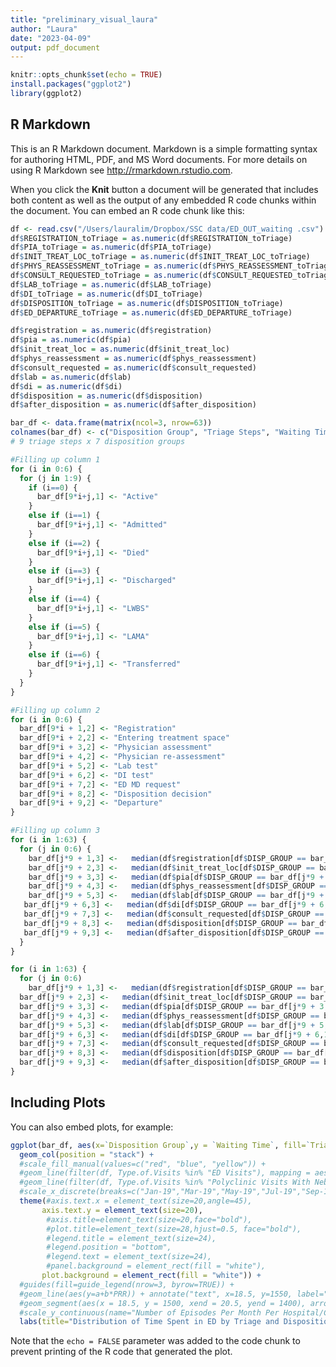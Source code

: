 ```yaml
---
title: "preliminary_visual_laura"
author: "Laura"
date: "2023-04-09"
output: pdf_document
---
```


```r
knitr::opts_chunk$set(echo = TRUE)
install.packages("ggplot2")
library(ggplot2)
```

## R Markdown

This is an R Markdown document. Markdown is a simple formatting syntax for authoring HTML, PDF, and MS Word documents. For more details on using R Markdown see <http://rmarkdown.rstudio.com>.

When you click the **Knit** button a document will be generated that includes both content as well as the output of any embedded R code chunks within the document. You can embed an R code chunk like this:

```r
df <- read.csv("/Users/lauralim/Dropbox/SSC data/ED_OUT_waiting .csv")
df$REGISTRATION_toTriage = as.numeric(df$REGISTRATION_toTriage)
df$PIA_toTriage = as.numeric(df$PIA_toTriage)
df$INIT_TREAT_LOC_toTriage = as.numeric(df$INIT_TREAT_LOC_toTriage)
df$PHYS_REASSESSMENT_toTriage = as.numeric(df$PHYS_REASSESSMENT_toTriage)
df$CONSULT_REQUESTED_toTriage = as.numeric(df$CONSULT_REQUESTED_toTriage)
df$LAB_toTriage = as.numeric(df$LAB_toTriage)
df$DI_toTriage = as.numeric(df$DI_toTriage)
df$DISPOSITION_toTriage = as.numeric(df$DISPOSITION_toTriage)
df$ED_DEPARTURE_toTriage = as.numeric(df$ED_DEPARTURE_toTriage)

df$registration = as.numeric(df$registration)
df$pia = as.numeric(df$pia)
df$init_treat_loc = as.numeric(df$init_treat_loc)
df$phys_reassessment = as.numeric(df$phys_reassessment)
df$consult_requested = as.numeric(df$consult_requested)
df$lab = as.numeric(df$lab)
df$di = as.numeric(df$di)
df$disposition = as.numeric(df$disposition)
df$after_disposition = as.numeric(df$after_disposition)

bar_df <- data.frame(matrix(ncol=3, nrow=63))
colnames(bar_df) <- c("Disposition Group", "Triage Steps", "Waiting Time")
# 9 triage steps x 7 disposition groups

#Filling up column 1
for (i in 0:6) {
  for (j in 1:9) {
    if (i==0) {
      bar_df[9*i+j,1] <- "Active"
    }
    else if (i==1) {
      bar_df[9*i+j,1] <- "Admitted"
    }
    else if (i==2) {
      bar_df[9*i+j,1] <- "Died"
    }
    else if (i==3) {
      bar_df[9*i+j,1] <- "Discharged"
    }
    else if (i==4) {
      bar_df[9*i+j,1] <- "LWBS"
    }
    else if (i==5) {
      bar_df[9*i+j,1] <- "LAMA"
    }
    else if (i==6) {
      bar_df[9*i+j,1] <- "Transferred"
    }
  }
}

#Filling up column 2
for (i in 0:6) {
  bar_df[9*i + 1,2] <- "Registration"
  bar_df[9*i + 2,2] <- "Entering treatment space"
  bar_df[9*i + 3,2] <- "Physician assessment"
  bar_df[9*i + 4,2] <- "Physician re-assessment"
  bar_df[9*i + 5,2] <- "Lab test"
  bar_df[9*i + 6,2] <- "DI test"
  bar_df[9*i + 7,2] <- "ED MD request"
  bar_df[9*i + 8,2] <- "Disposition decision"
  bar_df[9*i + 9,2] <- "Departure"
}

#Filling up column 3
for (i in 1:63) {
  for (j in 0:6) {
    bar_df[j*9 + 1,3] <-   median(df$registration[df$DISP_GROUP == bar_df[j*9 + 1,1]], na.rm=TRUE)
    bar_df[j*9 + 2,3] <-   median(df$init_treat_loc[df$DISP_GROUP == bar_df[j*9 + 2,1]], na.rm=TRUE)
    bar_df[j*9 + 3,3] <-   median(df$pia[df$DISP_GROUP == bar_df[j*9 + 3,1]], na.rm=TRUE)
    bar_df[j*9 + 4,3] <-   median(df$phys_reassessment[df$DISP_GROUP == bar_df[j*9 + 4,1]], na.rm=TRUE)
    bar_df[j*9 + 5,3] <-   median(df$lab[df$DISP_GROUP == bar_df[j*9 + 5,1]], na.rm=TRUE)
   bar_df[j*9 + 6,3] <-   median(df$di[df$DISP_GROUP == bar_df[j*9 + 6,1]], na.rm=TRUE)
   bar_df[j*9 + 7,3] <-   median(df$consult_requested[df$DISP_GROUP == bar_df[j*9 + 7,1]], na.rm=TRUE)
   bar_df[j*9 + 8,3] <-   median(df$disposition[df$DISP_GROUP == bar_df[j*9 + 8,1]], na.rm=TRUE)
   bar_df[j*9 + 9,3] <-   median(df$after_disposition[df$DISP_GROUP == bar_df[j*9 + 9,1]], na.rm=TRUE)
  }
}

for (i in 1:63) {
  for (j in 0:6)
    bar_df[j*9 + 1,3] <-   median(df$registration[df$DISP_GROUP == bar_df[j*9 + 1,1]], na.rm=TRUE)
  bar_df[j*9 + 2,3] <-   median(df$init_treat_loc[df$DISP_GROUP == bar_df[j*9 + 2,1]], na.rm=TRUE)
  bar_df[j*9 + 3,3] <-   median(df$pia[df$DISP_GROUP == bar_df[j*9 + 3,1]], na.rm=TRUE)
  bar_df[j*9 + 4,3] <-   median(df$phys_reassessment[df$DISP_GROUP == bar_df[j*9 + 4,1]], na.rm=TRUE)
  bar_df[j*9 + 5,3] <-   median(df$lab[df$DISP_GROUP == bar_df[j*9 + 5,1] & is.numeric(df$lab)])
  bar_df[j*9 + 6,3] <-   median(df$di[df$DISP_GROUP == bar_df[j*9 + 6,1] & is.numeric(df$di)])
  bar_df[j*9 + 7,3] <-   median(df$consult_requested[df$DISP_GROUP == bar_df[j*9 + 7,1] & is.numeric(df$consult_requested)])
  bar_df[j*9 + 8,3] <-   median(df$disposition[df$DISP_GROUP == bar_df[j*9 + 8,1] & is.numeric(df$disposition)])
  bar_df[j*9 + 9,3] <-   median(df$after_disposition[df$DISP_GROUP == bar_df[j*9 + 9,1] & is.numeric(df$after_disposition)])
}
```

## Including Plots

You can also embed plots, for example:

```r
ggplot(bar_df, aes(x=`Disposition Group`,y = `Waiting Time`, fill=`Triage Steps`)) +
  geom_col(position = "stack") + 
  #scale_fill_manual(values=c("red", "blue", "yellow")) +
  #geom_line(filter(df, Type.of.Visits %in% "ED Visits"), mapping = aes(x = Timeline, y = Visits*0.75),colour = "red") +
  #geom_line(filter(df, Type.of.Visits %in% "Polyclinic Visits With Nebuliser Prescription"), mapping = aes(x = Timeline, y = Visits*0.75),colour = "green") +
  #scale_x_discrete(breaks=c("Jan-19","Mar-19","May-19","Jul-19","Sep-19","Nov-19","Jan-20","Mar-20","May-20","Jul-20","Sep-20")) +
  theme(#axis.text.x = element_text(size=20,angle=45), 
       axis.text.y = element_text(size=20), 
        #axis.title=element_text(size=20,face="bold"), 
        #plot.title=element_text(size=28,hjust=0.5, face="bold"),
        #legend.title = element_text(size=24),
        #legend.position = "bottom",
        #legend.text = element_text(size=24),  
        #panel.background = element_rect(fill = "white"),
       plot.background = element_rect(fill = "white")) + 
  #guides(fill=guide_legend(nrow=3, byrow=TRUE)) +
  #geom_line(aes(y=a+b*PRR)) + annotate("text", x=18.5, y=1550, label="PRR", size=9) +
  #geom_segment(aes(x = 18.5, y = 1500, xend = 20.5, yend = 1400), arrow = arrow(length = unit(0.5, "cm"))) +
  #scale_y_continuous(name="Number of Episodes Per Month Per Hospital/Clinic", sec.axis = sec_axis(~ (. - a)/b,name="PRR")) + 
  labs(title="Distribution of Time Spent in ED by Triage and Disposition Group")
```

Note that the `echo = FALSE` parameter was added to the code chunk to prevent printing of the R code that generated the plot.
